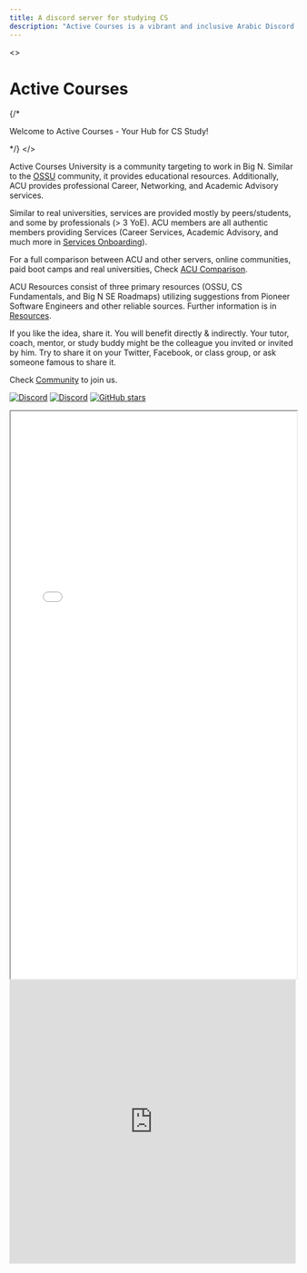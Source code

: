 ```yaml
---
title: A discord server for studying CS
description: "Active Courses is a vibrant and inclusive Arabic Discord server dedicated to fostering a thriving community for CS enthusiasts mainly in the Egyptian region. Whether you're a beginner or an expert, we've got something valuable to offer to everyone. Join us to dive into the exciting world of Computer Science, study together, share knowledge, and engage in meaningful discussions with like-minded individuals."
---
```


<>
    <h1 className="text-4xl tracking-tighter text-center font-extrabold md:text-5xl mt-8 pb-6">
        Active Courses
    </h1>
    {/* <p className="text-center text-lg mb-2 text-gray-600 md:!text-2xl">
        Welcome to Active Courses - Your Hub for CS Study!
    </p> */}
</>

Active Courses University is a community targeting to work in Big N. Similar to the [OSSU](https://github.com/ossu/computer-science) community, it provides educational resources. Additionally, ACU provides professional Career, Networking, and Academic Advisory services.

Similar to real universities, services are provided mostly by peers/students, and some by professionals (> 3 YoE). ACU members are all authentic members providing Services (Career Services, Academic Advisory, and much more in [Services Onboarding](/community/services-onboarding/academia)).

For a full comparison between ACU and other servers, online communities, paid boot camps and real universities, Check [ACU Comparison](/about-us/acu-comparison).

ACU Resources consist of three primary resources (OSSU, CS Fundamentals, and Big N SE Roadmaps) utilizing suggestions from Pioneer Software Engineers and other reliable sources. Further information is in [Resources](/resources/essential).

If you like the idea, share it. You will benefit directly & indirectly. Your tutor, coach, mentor, or study buddy might be the colleague you invited or invited by him. Try to share it on your Twitter, Facebook, or class group, or ask someone famous to share it.

Check [Community](/community/general/faq) to join us.

[![Discord](https://img.shields.io/discord/950993900720492574.svg?style=for-the-badge&label=&logo=discord&logoColor=ffffff&color=7389D8&labelColor=6A7EC2)](https://discord.gg/pevXXrzzKt)
[![Discord](https://img.shields.io/discord/1026170883997438112.svg?style=for-the-badge&label=&logo=discord&logoColor=ffffff&color=7389D8&labelColor=6A7EC2)](https://discord.gg/WEemGPXfnA)
[![GitHub stars](https://img.shields.io/github/stars/alikehel/activecourses?style=for-the-badge&label=&logo=github&logoColor=ffffff&color=121212&labelColor=212121)](https://github.com/alikehel/activecourses)

<iframe
    width="100%"
    height="1000px"
    src="/html/mindmap.html"
    allowFullScreen="true"
    id="acu-mindmap"
></iframe>

<iframe src="https://roadmap.sh/r/embed?id=656d8d865145316d25b40d59" width="100%" height="500px" frameBorder="0"
></iframe>

